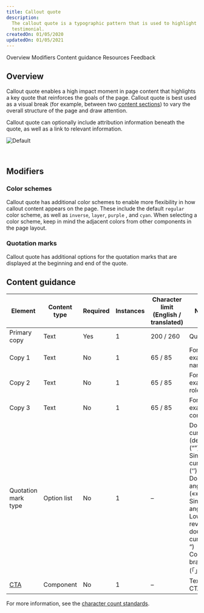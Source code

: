 ```yaml
---
title: Callout quote
description:
  The callout quote is a typographic pattern that is used to highlight an impactful client statement or user
  testimonial.
createdOn: 01/05/2020
updatedOn: 01/05/2021
---
```



<ComponentDescription name="Callout quote" type="layout" />

<AnchorLinks>

<AnchorLink>Overview</AnchorLink>
<AnchorLink>Modifiers</AnchorLink>
<AnchorLink>Content guidance</AnchorLink>
<AnchorLink>Resources</AnchorLink>
<AnchorLink>Feedback</AnchorLink>

</AnchorLinks>

## Overview

Callout quote enables a high impact moment in page content that highlights a key quote that reinforces the goals of the page. Callout quote is best used as a visual break (for example, between two [content sections](/components/content-section)) to vary the overall structure of the page and draw attention.

Callout quote can optionally include attribution information beneath the quote, as well as a link to relevant information.

![Default](../../images/pattern/callout-quote/callout-quote.jpg)

<br />

## Modifiers

### Color schemes

Callout quote has additional color schemes to enable more flexibility in how callout content appears on the page. These include the default `regular` color scheme, as well as `inverse`, `layer`, `purple` , and `cyan`. When selecting a color scheme, keep in mind the adjacent colors from other components in the page layout.

### Quotation marks

Callout quote has additional options for the quotation marks that are displayed at the beginning and end of the quote.

## Content guidance

| Element                                                          | Content type | Required | Instances | Character limit <br/>(English / translated) | Notes                                                                                                                                                                  |
| ---------------------------------------------------------------- | ------------ | -------- | --------- | ------------------------------------------- | ---------------------------------------------------------------------------------------------------------------------------------------------------------------------- |
| Primary copy                                                     | Text         | Yes      | 1         | 200 / 260                                   | Quote.                                                                                                                                                                 |
| Copy 1                                                           | Text         | No       | 1         | 65 / 85                                     | For example, name.                                                                                                                                                     |
| Copy 2                                                           | Text         | No       | 1         | 65 / 85                                     | For example, role.                                                                                                                                                     |
| Copy 3                                                           | Text         | No       | 1         | 65 / 85                                     | For example, company.                                                                                                                                                  |
| Quotation mark type                                              | Option list  | No       | 1         | –                                           | Double curved (default) (“”) <br/>Single curved (‘’) <br/>Double angle («») <br/>Single angle (‹›)<br/>Low high reversed double curved („ “)<br/>Corner bracket (「」) |
| [CTA](https://www.ibm.com/standards/carbon/components/cta/#text) | Component    | No       | 1         | –                                           | Text style CTA only.                                                                                                                                                   |

For more information, see the [character count standards](https://www.ibm.com/standards/carbon/guidelines/content#character-count-standards).

<ResourceLinks name="Callout quote" type="layout" />

<ComponentFooter name="Callout quote" type="layout" />
